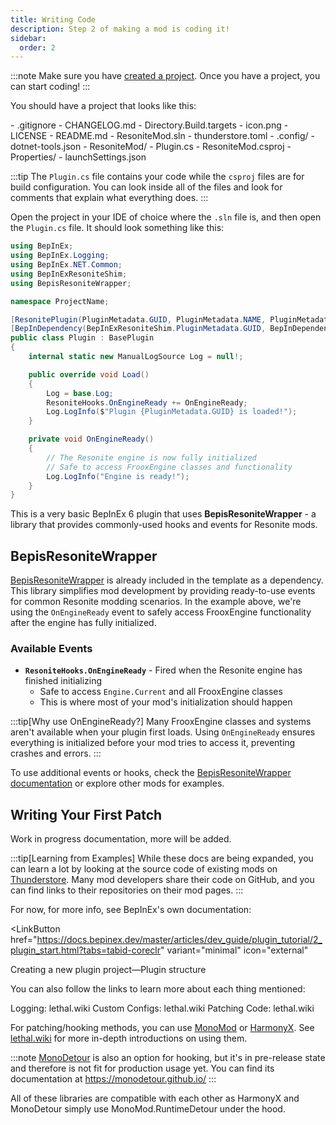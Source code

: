 ```yaml
---
title: Writing Code
description: Step 2 of making a mod is coding it!
sidebar:
  order: 2
---
```



:::note
Make sure you have [created a project](/creating-a-mod/creating-a-project). Once you have a project, you can start coding!
:::

You should have a project that looks like this:

<FileTree>
- .gitignore
- CHANGELOG.md
- Directory.Build.targets
- icon.png
- LICENSE
- README.md
- ResoniteMod.sln
- thunderstore.toml
- .config/
  - dotnet-tools.json
- ResoniteMod/
  - Plugin.cs
  - ResoniteMod.csproj
  - Properties/
    - launchSettings.json
</FileTree>

:::tip
The `Plugin.cs` file contains your code while the `csproj` files are for build configuration. You can look inside all of the files and look for comments that explain what everything does.
:::

Open the project in your IDE of choice where the `.sln` file is, and then open the `Plugin.cs` file. It should look something like this:

```cs title="Plugin.cs"
using BepInEx;
using BepInEx.Logging;
using BepInEx.NET.Common;
using BepInExResoniteShim;
using BepisResoniteWrapper;

namespace ProjectName;

[ResonitePlugin(PluginMetadata.GUID, PluginMetadata.NAME, PluginMetadata.VERSION, PluginMetadata.AUTHORS, PluginMetadata.REPOSITORY_URL)]
[BepInDependency(BepInExResoniteShim.PluginMetadata.GUID, BepInDependency.DependencyFlags.HardDependency)]
public class Plugin : BasePlugin
{
    internal static new ManualLogSource Log = null!;

    public override void Load()
    {
        Log = base.Log;
        ResoniteHooks.OnEngineReady += OnEngineReady;
        Log.LogInfo($"Plugin {PluginMetadata.GUID} is loaded!");
    }

    private void OnEngineReady()
    {
        // The Resonite engine is now fully initialized
        // Safe to access FrooxEngine classes and functionality
        Log.LogInfo("Engine is ready!");
    }
}

```

This is a very basic BepInEx 6 plugin that uses **BepisResoniteWrapper** - a library that provides commonly-used hooks and events for Resonite mods.

## BepisResoniteWrapper

[BepisResoniteWrapper](https://github.com/ResoniteModding/BepisResoniteWrapper) is already included in the template as a dependency. This library simplifies mod development by providing ready-to-use events for common Resonite modding scenarios. In the example above, we're using the `OnEngineReady` event to safely access FrooxEngine functionality after the engine has fully initialized.

### Available Events

- **`ResoniteHooks.OnEngineReady`** - Fired when the Resonite engine has finished initializing
  - Safe to access `Engine.Current` and all FrooxEngine classes
  - This is where most of your mod's initialization should happen

:::tip[Why use OnEngineReady?]
Many FrooxEngine classes and systems aren't available when your plugin first loads. Using `OnEngineReady` ensures everything is initialized before your mod tries to access it, preventing crashes and errors.
:::

To use additional events or hooks, check the [BepisResoniteWrapper documentation](https://github.com/ResoniteModding/BepisResoniteWrapper) or explore other mods for examples.

## Writing Your First Patch

Work in progress documentation, more will be added.

:::tip[Learning from Examples]
While these docs are being expanded, you can learn a lot by looking at the source code of existing mods on [Thunderstore](https://thunderstore.io/c/resonite/). Many mod developers share their code on GitHub, and you can find links to their repositories on their mod pages.
:::

For now, for more info, see BepInEx's own documentation:

<LinkButton
  href="https://docs.bepinex.dev/master/articles/dev_guide/plugin_tutorial/2_plugin_start.html?tabs=tabid-coreclr"
  variant="minimal"
  icon="external"
>
  Creating a new plugin project—Plugin structure
</LinkButton>

You can also follow the links to learn more about each thing mentioned:

<LinkButton href="https://lethal.wiki/dev/fundamentals/logging" variant="minimal" icon="external">
  Logging: lethal.wiki
</LinkButton>
<LinkButton
  href="https://lethal.wiki/dev/intermediate/custom-configs"
  variant="minimal"
  icon="external"
>
  Custom Configs: lethal.wiki
</LinkButton>
<LinkButton
  href="https://lethal.wiki/dev/fundamentals/patching-code"
  variant="minimal"
  icon="external"
>
  Patching Code: lethal.wiki
</LinkButton>

For patching/hooking methods, you can use [MonoMod](https://github.com/MonoMod/MonoMod) or [HarmonyX](https://github.com/BepInEx/HarmonyX). See [lethal.wiki](https://lethal.wiki/dev/fundamentals/patching-code) for more in-depth introductions on using them.

:::note
[MonoDetour](https://github.com/MonoDetour/MonoDetour) is also an option for hooking, but it's in pre-release state and therefore is not fit for production usage yet. You can find its documentation at https://monodetour.github.io/
:::

All of these libraries are compatible with each other as HarmonyX and MonoDetour simply use MonoMod.RuntimeDetour under the hood.

<LinkCard
  title="Publishing Your Mod"
  href="/creating-a-mod/packaging-and-publishing"
  description="Upload your mod for everyone to download!"
/>
